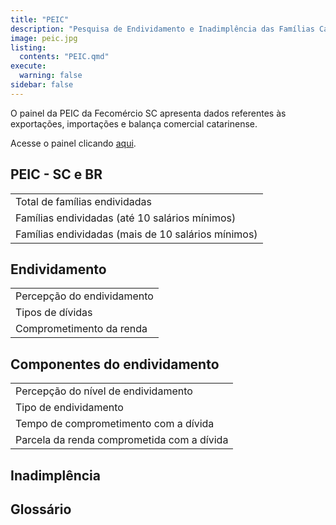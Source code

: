 ---
title: "PEIC"
description: "Pesquisa de Endividamento e Inadimplência das Famílias Catarinenses"
image: peic.jpg
listing: 
  contents: "PEIC.qmd"
execute: 
  warning: false
sidebar: false
---

O painel da PEIC da Fecomércio SC apresenta dados referentes às exportações, importações e balança comercial catarinense.

::: {.callout-warning appearance="minimal" icon="false"}
Acesse o painel clicando [aqui](https://app.powerbi.com/view?r=eyJrIjoiNTIxZDg0M2UtYzUyZC00NjRlLTk5YWYtODViYmY5YzU1NDcxIiwidCI6ImY1ZGQ2M2EwLTllMWYtNDAxZi1hMjAxLTZkMzZiYzBhYWJkMSJ9){target="_blank"}.
:::

::: panel-tabset
## PEIC - SC e BR

|                                                    |
|----------------------------------------------------|
| Total de famílias endividadas                      |
| Famílias endividadas (até 10 salários mínimos)     |
| Famílias endividadas (mais de 10 salários mínimos) |

## Endividamento

|                            |
|----------------------------|
| Percepção do endividamento |
| Tipos de dívidas           |
| Comprometimento da renda   |

## Componentes do endividamento

|                                            |
|--------------------------------------------|
| Percepção do nível de endividamento        |
| Tipo de endividamento                      |
| Tempo de comprometimento com a dívida      |
| Parcela da renda comprometida com a dívida |

## Inadimplência
:::

## Glossário
